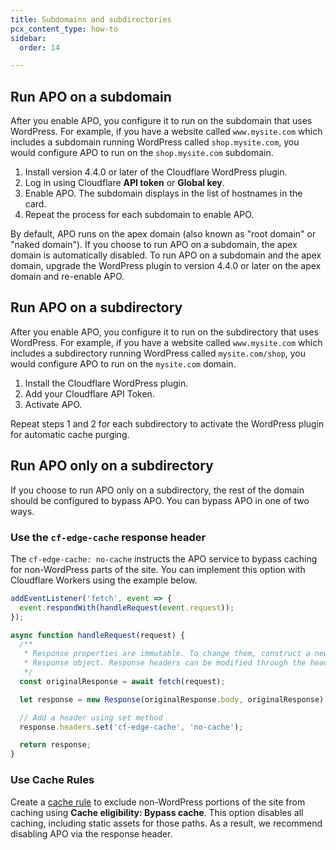 ```yaml
---
title: Subdomains and subdirectories
pcx_content_type: how-to
sidebar:
  order: 14

---
```


## Run APO on a subdomain

After you enable APO, you configure it to run on the subdomain that uses WordPress. For example, if you have a website called `www.mysite.com` which includes a subdomain running WordPress called `shop.mysite.com`, you would configure APO to run on the `shop.mysite.com` subdomain.

1. Install version 4.4.0 or later of the Cloudflare WordPress plugin.
2. Log in using Cloudflare **API token** or **Global key**.
3. Enable APO. The subdomain displays in the list of hostnames in the card.
4. Repeat the process for each subdomain to enable APO.

By default, APO runs on the apex domain (also known as "root domain" or "naked domain"). If you choose to run APO on a subdomain, the apex domain is automatically disabled. To run APO on a subdomain and the apex domain, upgrade the WordPress plugin to version 4.4.0 or later on the apex domain and re-enable APO.

## Run APO on a subdirectory

After you enable APO, you configure it to run on the subdirectory that uses WordPress. For example, if you have a website called `www.mysite.com` which includes a subdirectory running WordPress called `mysite.com/shop`, you would configure APO to run on the `mysite.com` domain.

1. Install the Cloudflare WordPress plugin.
2. Add your Cloudflare API Token.
3. Activate APO.

Repeat steps 1 and 2 for each subdirectory to activate the WordPress plugin for automatic cache purging.

## Run APO only on a subdirectory

If you choose to run APO only on a subdirectory, the rest of the domain should be configured to bypass APO. You can bypass APO in one of two ways.

### Use the `cf-edge-cache` response header

The `cf-edge-cache: no-cache` instructs the APO service to bypass caching for non-WordPress parts of the site. You can implement this option with Cloudflare Workers using the example below.

```js
addEventListener('fetch', event => {
  event.respondWith(handleRequest(event.request));
});

async function handleRequest(request) {
  /**
   * Response properties are immutable. To change them, construct a new
   * Response object. Response headers can be modified through the headers `set` method.
   */
  const originalResponse = await fetch(request);

  let response = new Response(originalResponse.body, originalResponse);

  // Add a header using set method
  response.headers.set('cf-edge-cache', 'no-cache');

  return response;
}
```

### Use Cache Rules

Create a [cache rule](/cache/how-to/cache-rules/) to exclude non-WordPress portions of the site from caching using **Cache eligibility: Bypass cache**. This option disables all caching, including static assets for those paths. As a result, we recommend disabling APO via the response header.
